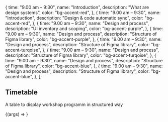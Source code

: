 

<Meta title="Components/Timetable" />

  {
    time: "9.00 am – 9:30",
    name: "Introduction",
    description: "What are design systems",
    color: "bg-accent-red",
  },
  {
    time: "9.00 am – 9:30",
    name: "Introduction",
    description: "Design & code automatic sync",
    color: "bg-accent-red",
  },
  {
    time: "9.00 am – 9:30",
    name: "Design and process",
    description: "UI inventory and scoping",
    color: "bg-accent-purple",
  },
  {
    time: "9.00 am – 9:30",
    name: "Design and process",
    description: "Structure of Figma library",
    color: "bg-accent-purple",
  },
  {
    time: "9.00 am – 9:30",
    name: "Design and process",
    description: "Structure of Figma library",
    color: "bg-accent-turqoise",
  },
  {
    time: "9.00 am – 9:30",
    name: "Design and process",
    description: "Structure of Figma library",
    color: "bg-accent-turqoise",
  },
  {
    time: "9.00 am – 9:30",
    name: "Design and process",
    description: "Structure of Figma library",
    color: "bg-accent-blue",
  },
  {
    time: "9.00 am – 9:30",
    name: "Design and process",
    description: "Structure of Figma library",
    color: "bg-accent-blue",
  },
];

## Timetable

A table to display workshop programm in structured way

<Canvas>
  <Story
    name="Default"
    args={{ header: "Day 1" }}
    parameters={{ design: { disable: true } }}
  >
    {(args) => <Timetable data={data} className="w-full" {...args} />}
  </Story>
</Canvas>

<ArgsTable of={Timetable} />
